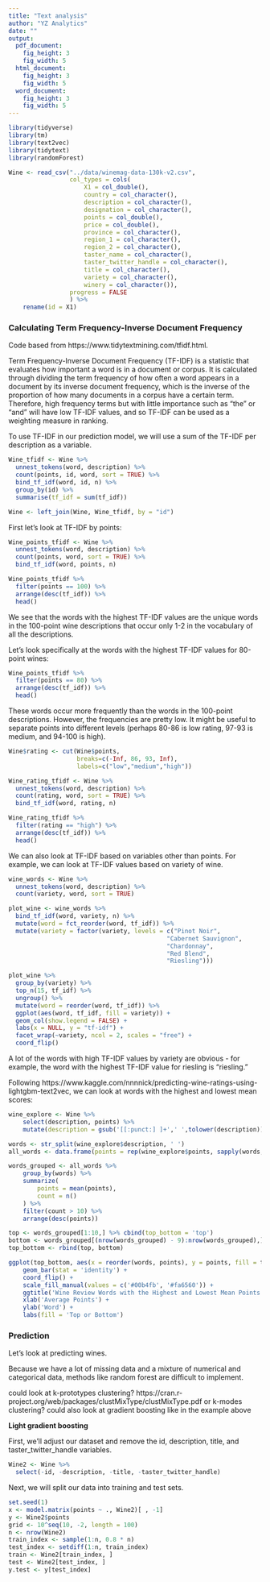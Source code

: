```yaml
---
title: "Text analysis"
author: "YZ Analytics"
date: ""
output: 
  pdf_document:
    fig_height: 3
    fig_width: 5
  html_document:
    fig_height: 3
    fig_width: 5
  word_document:
    fig_height: 3
    fig_width: 5
---
```


```r
library(tidyverse)
library(tm)
library(text2vec)
library(tidytext)
library(randomForest)
```

```r
Wine <- read_csv("../data/winemag-data-130k-v2.csv",
                 col_types = cols(
                     X1 = col_double(),
                     country = col_character(),
                     description = col_character(),
                     designation = col_character(),
                     points = col_double(),
                     price = col_double(),
                     province = col_character(),
                     region_1 = col_character(),
                     region_2 = col_character(),
                     taster_name = col_character(),
                     taster_twitter_handle = col_character(),
                     title = col_character(),
                     variety = col_character(),
                     winery = col_character()),
                 progress = FALSE
                 ) %>%
    rename(id = X1)
```


### Calculating Term Frequency-Inverse Document Frequency

Code based from https://www.tidytextmining.com/tfidf.html.

Term Frequency-Inverse Document Frequency (TF-IDF) is a statistic that evaluates how important a word is in a document or corpus. It is calculated through dividing the term frequency of how often a word appears in a document by its inverse document frequency, which is the inverse of the proportion of how many documents in a corpus have a certain term.  Therefore, high frequency terms but with little importance such as "the" or "and" will have low TF-IDF values, and so TF-IDF can be used as a weighting measure in ranking.

To use TF-IDF in our prediction model, we will use a sum of the TF-IDF per description as a variable.

```r
Wine_tfidf <- Wine %>%
  unnest_tokens(word, description) %>%
  count(points, id, word, sort = TRUE) %>%
  bind_tf_idf(word, id, n) %>%
  group_by(id) %>% 
  summarise(tf_idf = sum(tf_idf))

Wine <- left_join(Wine, Wine_tfidf, by = "id")
```

First let's look at TF-IDF by points:

```r
Wine_points_tfidf <- Wine %>%
  unnest_tokens(word, description) %>%
  count(points, word, sort = TRUE) %>%
  bind_tf_idf(word, points, n)
```

```r
Wine_points_tfidf %>%
  filter(points == 100) %>%
  arrange(desc(tf_idf)) %>%
  head()
```

We see that the words with the highest TF-IDF values are the unique words in the 100-point wine descriptions that occur only 1-2 in the vocabulary of all the descriptions. 

Let's look specifically at the words with the highest TF-IDF values for 80-point wines:

```r
Wine_points_tfidf %>%
  filter(points == 80) %>%
  arrange(desc(tf_idf)) %>%
  head()
```

These words occur more frequently than the words in the 100-point descriptions. However, the frequencies are pretty low. It might be useful to separate points into different levels (perhaps 80-86 is low rating, 97-93 is medium, and 94-100 is high).

```r
Wine$rating <- cut(Wine$points,
                   breaks=c(-Inf, 86, 93, Inf),
                   labels=c("low","medium","high"))
```

```r
Wine_rating_tfidf <- Wine %>%
  unnest_tokens(word, description) %>%
  count(rating, word, sort = TRUE) %>%
  bind_tf_idf(word, rating, n)
```

```r
Wine_rating_tfidf %>%
  filter(rating == "high") %>%
  arrange(desc(tf_idf)) %>%
  head()
```

We can also look at TF-IDF based on variables other than points. For example, we can look at TF-IDF values based on variety of wine.

```r
wine_words <- Wine %>%
  unnest_tokens(word, description) %>%
  count(variety, word, sort = TRUE)
```

```r
plot_wine <- wine_words %>%
  bind_tf_idf(word, variety, n) %>%
  mutate(word = fct_reorder(word, tf_idf)) %>%
  mutate(variety = factor(variety, levels = c("Pinot Noir",
                                            "Cabernet Sauvignon", 
                                            "Chardonnay",
                                            "Red Blend", 
                                            "Riesling")))

plot_wine %>% 
  group_by(variety) %>% 
  top_n(15, tf_idf) %>% 
  ungroup() %>%
  mutate(word = reorder(word, tf_idf)) %>%
  ggplot(aes(word, tf_idf, fill = variety)) +
  geom_col(show.legend = FALSE) +
  labs(x = NULL, y = "tf-idf") +
  facet_wrap(~variety, ncol = 2, scales = "free") +
  coord_flip()
```

A lot of the words with high TF-IDF values by variety are obvious - for example, the word with the highest TF-IDF value for riesling is "riesling."

Following https://www.kaggle.com/nnnnick/predicting-wine-ratings-using-lightgbm-text2vec, we can look at words with the highest and lowest mean scores:

```r
wine_explore <- Wine %>% 
    select(description, points) %>%
    mutate(description = gsub('[[:punct:] ]+',' ',tolower(description)))

words <- str_split(wine_explore$description, ' ')
all_words <- data.frame(points = rep(wine_explore$points, sapply(words, length)), words = unlist(words))
```

```r
words_grouped <- all_words %>%
    group_by(words) %>%
    summarize(
        points = mean(points),
        count = n()
    ) %>%
    filter(count > 10) %>%
    arrange(desc(points))

top <- words_grouped[1:10,] %>% cbind(top_bottom = 'top')
bottom <- words_grouped[(nrow(words_grouped) - 9):nrow(words_grouped),] %>% cbind(top_bottom = 'bottom')
top_bottom <- rbind(top, bottom)

ggplot(top_bottom, aes(x = reorder(words, points), y = points, fill = top_bottom)) +
    geom_bar(stat = 'identity') +
    coord_flip() + 
    scale_fill_manual(values = c('#00b4fb', '#fa6560')) + 
    ggtitle('Wine Review Words with the Highest and Lowest Mean Points', subtitle = NULL) +
    xlab('Average Points') +
    ylab('Word') + 
    labs(fill = 'Top or Bottom')
```

### Prediction

Let's look at predicting wines.

Because we have a lot of missing data and a mixture of numerical and categorical data, methods like random forest are difficult to implement.

could look at k-prototypes clustering? https://cran.r-project.org/web/packages/clustMixType/clustMixType.pdf or k-modes clustering?
could also look at gradient boosting like in the example above

**Light gradient boosting**

First, we'll adjust our dataset and remove the id, description, title, and taster_twitter_handle variables.

```r
Wine2 <- Wine %>%
  select(-id, -description, -title, -taster_twitter_handle)
```


Next, we will split our data into training and test sets.

```r
set.seed(1)
x <- model.matrix(points ~ ., Wine2)[ , -1]  
y <- Wine2$points
grid <- 10^seq(10, -2, length = 100)
n <- nrow(Wine2)
train_index <- sample(1:n, 0.8 * n)
test_index <- setdiff(1:n, train_index)
train <- Wine2[train_index, ] 
test <- Wine2[test_index, ]
y.test <- y[test_index]
```


